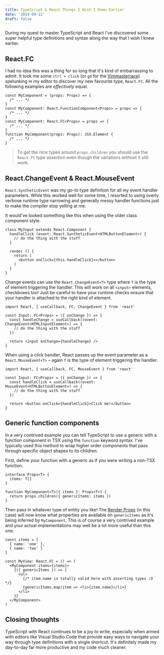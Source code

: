 ```yaml
---
title: TypeScript & React Things I Wish I Knew Earlier
date: '2019-09-22'
draft: false
---
```


During my quest to master TypeScript and React I've discovered some super
helpful type definitions and syntax along the way that I wish I knew earlier.

## React.FC

I had no idea this was a thing for so long that it's kind of embarrassing to
admit. It took me some `ctrl + click` (or `gd` for the [Vimmasterrace](https://gitlab.com/JackCuthbert/dotfiles/tree/master/config/nvim))
spelunking in my editor to discover my new favourite type, `React.FC`. All the
following examples are _effectively_ equal.

```tsx
const MyComponent = (props: Props) => {
  /* ... */
}
const MyComponent: React.FunctionComponent<Props> = props => {
  /* ... */
}
const MyComponent: React.FC<Props> = props => {
  /* ... */
}
function MyComponent(props: Props): JSX.Element {
  /* ... */
}
```

> To get the nice types around `props.children` you should use the `React.FC`
> type assertion even though the variations without it still work.

## React.ChangeEvent & React.MouseEvent

`React.SyntheticEvent` was my go-to type definition for all my event handler
parameters. While this worked well for some time, I resorted to using overly
verbose runtime type narrowing and generally messy handler functions just to
make the compiler stop yelling at me.

It would've looked something like this when using the older class component
style.

```tsx{2}
class MyInput extends React.Component {
  handleClick (event: React.SyntheticEvent<HTMLButtonElement>) {
    // do the thing with the stuff
  }

  render () {
    return (
      <button onClick={this.handleClick}></button>
    )
  }
}
```

Change events can use the `React.ChangeEvent<T>` type where `T` is the type of
element triggering the handler. This will work on all `<input>` elements,
checkboxes too! Just be careful to have your runtime checks ensure that your
handler is attached to the right kind of element.

```tsx{4}
import React, { useCallback, FC, ChangeEvent } from 'react'

const Input: FC<Props> = ({ onChange }) => {
  const handleChange = useCallback((event: ChangeEvent<HTMLInputElement>) => {
    // do the thing with the stuff
  })

  return <input onChange={handleChange} />
}
```

When using a click handler, React passes up the event parameter as a
`React.MouseEvent<T>` – again `T` is the type of element triggering the handler.

```tsx{4}
import React, { useCallback, FC, MouseEvent } from 'react'

const Input: FC<Props> = ({ onChange }) => {
  const handleClick = useCallback((event: MouseEvent<HTMLButtonElement>) => {
    // do the thing with the stuff
  })

  return <button onClick={handleClick}>Click me!</button>
}
```

## Generic function components

In a very contrived example you can tell TypeScript to use a generic with a
function component in TSX using the `function` keyword syntax. I've typically
used this method to wrap higher order components that pass through specific
object shapes to its children.

First, define your function with a generic as if you were writing a non-TSX
function.

```tsx
interface Props<T> {
  items: T[]
}

function MyComponent<T>({ items }: Props<T>) {
  return props.children({ genericItems: items })
}
```

Then pass in whatever type of entity you like! The [Render Props](https://reactjs.org/docs/render-props.html)
(in this case) will now know what properties are available on `genericItems` as
it's being inferred by `MyComponent`. This is of course a very contrived example
and your actual implementations may well be a lot more useful than this one.

```tsx{11}
const items = [
  { name: 'one' },
  { name: 'two' }
]

const MyView: React.FC = () => (
  <MyComponent items={items}>
    {({ genericItems }) => {
      <ul>
        {/* item.name is totally valid here with asserting types :O */}
        {genericItems.map(item => <li>{item.name}</li>}
      </li>
    }}
  </MyComponent>
)
```

## Closing thoughts

TypeScript with React continues to be a joy to write, especially when armed with
editors like Visual Studio Code that provide easy ways to navigate your way
through type definitions with a single shortcut. It's definitely made my
day-to-day far more productive and my code much cleaner.
